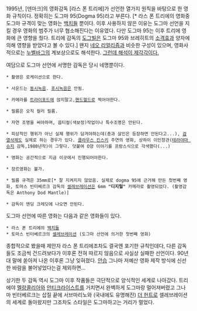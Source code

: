 1995년, [덴마크]의 영화감독 [라스 폰 트리에]가 선언한 열가지 원칙을 바탕으로 한 영화 규칙이다. 정확히는 도그마 95(Dogma 95)라고 부른다. [* 라스 폰 트리에의 영화중 도그마 규격이 맞는 영화는 [[백치들]] 뿐이다. 이후 사용하지 않은 이유는 도그마 선언을 지킬 경우 영화의 범주가 너무 협소해진다는 이유였다. 다만 도그마 95는 이후 트리에 영화에 큰 영향을 줬다. 트리에 감독의 [[도그빌]]은 도그마 95와 브레히트의 [[소격효과]] 양자에 의해 영향을 받았다고 볼 수 있다.] 왠지 [[네오 리얼리즘]]과 비슷한 구성이 있으며, 영화사적으로는 [[누벨바그]]의 계보상으로도 해석한다. [http://blog.naver.com/filmclassic/63913304 그런데 해석이 제각각이다.]

여담으로 도그마 선언에 서명한 감독은 당시 네명뿐이다.

 * 촬영은 로케이션으로 한다.

 * 사운드는 [[동시녹음]]. [[후시녹음]]은 안됨.

 * 카메라를 [[트라이포드]]에 얹지말고,[[핸드헬드]]로 찍어야한다.

 * 필름은 오직 컬러 필름.

 * 자연 조명을 써야하며, 옵티컬(색보정)작업이나 특수조명은 안된다.

 * 피상적인 행위가 아닌 실제 행위가 담겨야하는데(총과 살인은 등장하면 안된다고...), [[검열삭제]]도 실제로 하는 경우가 있다. [[클라우스 킨스키]] 주연의 영화, 상하이 이인창관([[테라야마 슈지]] 감독,1980년작)이 그렇다. 덧붙여 O양 이야기를 프랑스식으로 각색했다(...)

 * 영화는 공간적으로 지금 이곳에서 진행되어야한다.

 * 장르영화는 불가.

 * 필름 규격은 35mm로[* 잘 지켜지지 않았음. 실제로 dogma 95에 근거해 만든 첫번째 영화, 토마스 빈터베르크 감독의 [[셀레브레이션]]은 6mm '''"디지털"''' 카메라로 촬영되었다. (촬영감독은 Anthony Dod Mantle)]

 * 감독이 엔딩 크레딧에 나오면 안된다.

도그마 선언에 따른 영화는 다음과 같은 영화들이 있다.

 * 라스 폰 트리에의 [[백치들]]
 * 토마스 빈터베르크의 [[셀레브레이션]] (도그마 선언에 의거한 첫번째 영화)

종합적으로 봤을때 제안자 라스 폰 트리에조차도 결국엔 포기한 규칙인데다, 다른 감독들도 조금씩 건드려보다가 이후론 전혀 따르지 않음으로 사실상 실패한 선언이다. 90년대 말에 쏟아져 나온 이후론 그냥 잊혀졌다. [[안습]] 그나마 저예산 영화 제작 방식에 신선한 바람을 불어넣었다는걸 제외하면...

상기한 두 감독 역시 도그마 이후 작품들은 극단적으로 양식적인 세계로 나아갔다. 트리에야 [[멜랑콜리아]]와 [[안티크라이스트]]를 거치면서 완벽하게 도그마랑 멀어져버렸고 그나마 빈터베르크는 삽질 끝에 서브마리노와 (국내에도 유명해진) [[더 헌트]]로 셀레브레이션의 세계로 돌아왔지만 그조차도 스타일은 도그마하고는 거리가 멀었다.
